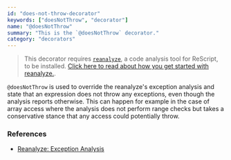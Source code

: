 ```yaml
---
id: "does-not-throw-decorator"
keywords: ["doesNotThrow", "decorator"]
name: "@doesNotThrow"
summary: "This is the `@doesNotThrow` decorator."
category: "decorators"
---
```


> This decorator requires [`reanalyze`](https://github.com/rescript-lang/reanalyze), a code analysis tool for ReScript, to be installed. [Click here to read about how you get started with reanalyze.](https://github.com/rescript-lang/reanalyze).

`@doesNotThrow` is used to override the reanalyze's exception analysis and state that an expression does not throw any exceptions, even though the analysis reports otherwise. This can happen for example in the case of array access where the analysis does not perform range checks but takes a conservative stance that any access could potentially throw.

### References

- [Reanalyze: Exception Analysis](https://github.com/rescript-lang/reanalyze/blob/master/EXCEPTION.md)
